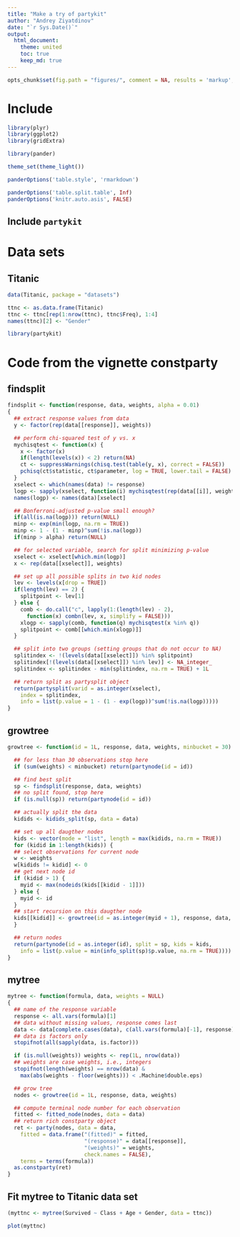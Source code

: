 ```yaml
---
title: "Make a try of partykit"
author: "Andrey Ziyatdinov"
date: "`r Sys.Date()`"
output:
  html_document:
    theme: united
    toc: true
    keep_md: true
---
```


```r
opts_chunk$set(fig.path = "figures/", comment = NA, results = 'markup', tidy = F, message = F, warning = F, echo = T, cache = T)
```

# Include

```r
library(plyr)
library(ggplot2)
library(gridExtra)

library(pander)
```

```r
theme_set(theme_light())

panderOptions('table.style', 'rmarkdown')

panderOptions('table.split.table', Inf)
panderOptions('knitr.auto.asis', FALSE)
```

## Include `partykit`


# Data sets

## Titanic

```r
data(Titanic, package = "datasets")

ttnc <- as.data.frame(Titanic)
ttnc <- ttnc[rep(1:nrow(ttnc), ttnc$Freq), 1:4]
names(ttnc)[2] <- "Gender"
```

```r
library(partykit)
```

# Code from the vignette constparty

## findsplit

```r
findsplit <- function(response, data, weights, alpha = 0.01) 
{
  ## extract response values from data
  y <- factor(rep(data[[response]], weights))

  ## perform chi-squared test of y vs. x
  mychisqtest <- function(x) {
    x <- factor(x)
    if(length(levels(x)) < 2) return(NA)
    ct <- suppressWarnings(chisq.test(table(y, x), correct = FALSE))
    pchisq(ct$statistic, ct$parameter, log = TRUE, lower.tail = FALSE)
  }
  xselect <- which(names(data) != response)
  logp <- sapply(xselect, function(i) mychisqtest(rep(data[[i]], weights)))
  names(logp) <- names(data)[xselect]

  ## Bonferroni-adjusted p-value small enough?
  if(all(is.na(logp))) return(NULL)
  minp <- exp(min(logp, na.rm = TRUE))
  minp <- 1 - (1 - minp)^sum(!is.na(logp))
  if(minp > alpha) return(NULL)

  ## for selected variable, search for split minimizing p-value  
  xselect <- xselect[which.min(logp)]
  x <- rep(data[[xselect]], weights)

  ## set up all possible splits in two kid nodes
  lev <- levels(x[drop = TRUE])
  if(length(lev) == 2) {
    splitpoint <- lev[1]
  } else {
    comb <- do.call("c", lapply(1:(length(lev) - 2),
      function(x) combn(lev, x, simplify = FALSE)))
    xlogp <- sapply(comb, function(q) mychisqtest(x %in% q))
    splitpoint <- comb[[which.min(xlogp)]]
  }

  ## split into two groups (setting groups that do not occur to NA)
  splitindex <- !(levels(data[[xselect]]) %in% splitpoint)
  splitindex[!(levels(data[[xselect]]) %in% lev)] <- NA_integer_
  splitindex <- splitindex - min(splitindex, na.rm = TRUE) + 1L

  ## return split as partysplit object
  return(partysplit(varid = as.integer(xselect),
    index = splitindex,
    info = list(p.value = 1 - (1 - exp(logp))^sum(!is.na(logp)))))
}
```

## growtree

```r
growtree <- function(id = 1L, response, data, weights, minbucket = 30) {

  ## for less than 30 observations stop here
  if (sum(weights) < minbucket) return(partynode(id = id))

  ## find best split
  sp <- findsplit(response, data, weights)
  ## no split found, stop here
  if (is.null(sp)) return(partynode(id = id))

  ## actually split the data
  kidids <- kidids_split(sp, data = data)

  ## set up all daugther nodes
  kids <- vector(mode = "list", length = max(kidids, na.rm = TRUE))
  for (kidid in 1:length(kids)) {
  ## select observations for current node
  w <- weights
  w[kidids != kidid] <- 0
  ## get next node id
  if (kidid > 1) {
    myid <- max(nodeids(kids[[kidid - 1]]))
  } else {
    myid <- id
  }
  ## start recursion on this daugther node
  kids[[kidid]] <- growtree(id = as.integer(myid + 1), response, data, w)
  }

  ## return nodes
  return(partynode(id = as.integer(id), split = sp, kids = kids,
    info = list(p.value = min(info_split(sp)$p.value, na.rm = TRUE))))
}
```

## mytree

```r
mytree <- function(formula, data, weights = NULL) 
{
  ## name of the response variable
  response <- all.vars(formula)[1]
  ## data without missing values, response comes last
  data <- data[complete.cases(data), c(all.vars(formula)[-1], response)]
  ## data is factors only
  stopifnot(all(sapply(data, is.factor)))

  if (is.null(weights)) weights <- rep(1L, nrow(data))
  ## weights are case weights, i.e., integers
  stopifnot(length(weights) == nrow(data) &
    max(abs(weights - floor(weights))) < .Machine$double.eps)

  ## grow tree
  nodes <- growtree(id = 1L, response, data, weights)

  ## compute terminal node number for each observation
  fitted <- fitted_node(nodes, data = data)
  ## return rich constparty object
  ret <- party(nodes, data = data,
    fitted = data.frame("(fitted)" = fitted,
                        "(response)" = data[[response]],
                        "(weights)" = weights,
                        check.names = FALSE),
    terms = terms(formula))
  as.constparty(ret)
}
```

## Fit mytree to Titanic data set

```r
(myttnc <- mytree(Survived ~ Class + Age + Gender, data = ttnc))
```

```r
plot(myttnc)
```
